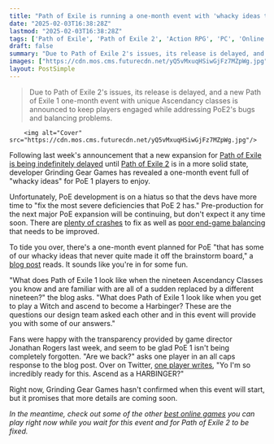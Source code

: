 ```yaml
---
title: "Path of Exile is running a one-month event with 'whacky ideas that never quite made it off the brainstorm board' to keep you happy until the delayed expansion"
date: "2025-02-03T16:38:28Z"
lastmod: "2025-02-03T16:38:28Z"
tags: ['Path of Exile', 'Path of Exile 2', 'Action RPG', 'PC', 'Online Game', 'Grinding Gear Games', 'Game Update', 'Expansion', 'Event']
draft: false
summary: "Due to Path of Exile 2's issues, its release is delayed, and a new Path of Exile 1 one-month event with unique Ascendancy classes is announced to keep players engaged while addressing PoE2's bugs and balancing problems."
images: ["https://cdn.mos.cms.futurecdn.net/yQ5vMxuqHSiwGjFz7MZpWg.jpg"]
layout: PostSimple
---
```

> Due to Path of Exile 2's issues, its release is delayed, and a new Path of Exile 1 one-month event with unique Ascendancy classes is announced to keep players engaged while addressing PoE2's bugs and balancing problems.


        <img alt="Cover" src="https://cdn.mos.cms.futurecdn.net/yQ5vMxuqHSiwGjFz7MZpWg.jpg"/>
        
Following last week's announcement that a new expansion for [<u>Path of Exile is being indefinitely delayed</u>](https://www.gamesradar.com/games/action-rpg/path-of-exile-2-director-really-sorry-for-how-this-went-down-as-he-announces-new-path-of-exile-1-expansion-has-to-be-paused-how-could-i-justify-taking-some-of-the-most-experienced-developers-we-have-off-poe-2-when-its-on-fire/) until [<u>Path of Exile 2</u>](https://www.gamesradar.com/games/action-rpg/path-of-exile-2-classes/) is in a more solid state, developer Grinding Gear Games has revealed a one-month event full of "whacky ideas" for PoE 1 players to enjoy.

Unfortunately, PoE development is on a hiatus so that the devs have more time to "fix the most severe deficiencies that PoE 2 has." Pre-production for the next major PoE expansion will be continuing, but don't expect it any time soon. There are [<u>plenty of crashes</u>](https://www.gamesradar.com/games/action-rpg/path-of-exile-2-dev-says-launch-is-relatively-imminent-after-fixing-a-last-minute-crash-leaves-early-access-buyers-waiting-at-the-login-gates/) to fix as well as [<u>poor end-game balancing</u>](https://www.gamesradar.com/games/action-rpg/path-of-exile-2-devs-know-the-action-rpg-is-not-rewarding-enough-so-a-patch-is-making-rare-monsters-less-stingy-and-introducing-unlucky-drop-protection-for-the-truly-unfortunate/) that needs to be improved.

To tide you over, there's a one-month event planned for PoE "that has some of our whacky ideas that never quite made it off the brainstorm board," a [<u>blog post</u>](https://www.pathofexile.com/forum/view-thread/3716196) reads. It sounds like you're in for some fun. 

"What does Path of Exile 1 look like when the nineteen Ascendancy Classes you know and are familiar with are all of a sudden replaced by a different nineteen?" the blog asks. "What does Path of Exile 1 look like when you get to play a Witch and ascend to become a Harbinger? These are the questions our design team asked each other and in this event will provide you with some of our answers."

Fans were happy with the transparency provided by game director Jonathan Rogers last week, and seem to be glad PoE 1 isn't being completely forgotten. "Are we back?" asks one player in an all caps response to the blog post. Over on Twitter, [<u>one player writes</u>](https://x.com/Zizaran/status/1886233436785963048), "Yo I'm so incredibly ready for this. Ascend as a HARBINGER?" 

Right now, Grinding Gear Games hasn't confirmed when this event will start, but it promises that more details are coming soon.

*In the meantime, check out some of the other *[<u><em>best online games</em></u>](https://www.gamesradar.com/best-online-games/)* you can play right now while you wait for this event and for Path of Exile 2 to be fixed.*
        